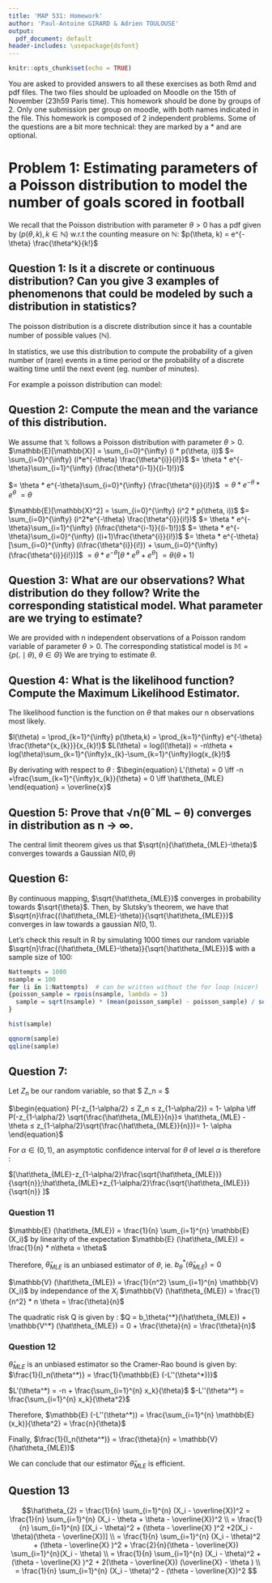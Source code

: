 ```yaml
---
title: 'MAP 531: Homework'
author: 'Paul-Antoine GIRARD & Adrien TOULOUSE'
output: 
  pdf_document: default
header-includes: \usepackage{dsfont}
---
```


```r
knitr::opts_chunk$set(echo = TRUE)
```

You are asked to provided answers to all these exercises as both Rmd and pdf files. The two files should be uploaded on Moodle on the 15th of November (23h59 Paris time).
This homework should be done by groups of 2. Only one submission per group on moodle, with both names indicated in the file.
This homework is composed of 2 independent problems.
Some of the questions are a bit more technical: they are marked by a * and are optional.

# Problem 1: Estimating parameters of a Poisson distribution to model the number of goals scored in football
We recall that the Poisson distribution with parameter $\theta > 0$ has a pdf given by ($p(\theta, k), k \in \mathbb{N})$ w.r.t the counting measure on $\mathbb{N}$:
$p(\theta, k) = e^{-\theta} \frac{\theta^k}{k!}$

## Question 1: Is it a discrete or continuous distribution? Can you give 3 examples of phenomenons that could be modeled by such a distribution in statistics?

The poisson distribution is a discrete distribution since it has a countable number of possible values ($\mathbb{N}$).

In statistics, we use this distribution to compute the probability of a given number of (rare) events in a time period or the probability of a discrete waiting time until the next event (eg. number of minutes).

For example a poisson distribution can model:
\begin{itemsize}
\item The number of patients arriving in an emergency room between 9 and 10am.
\item The number of minutes we wait a bus at the bus stop.
\item In quality control, the number of manufacturing defect.
\end{itemsize}


## Question 2: Compute the mean and the variance of this distribution.

We assume that $\mathbb{X}$ follows a Poisson distribution with parameter $\theta > 0$.
$\mathbb{E}[\mathbb{X}] = \sum_{i=0}^{\infty} (i * p(\theta, i))$
$= \sum_{i=0}^{\infty} (i*e^{-\theta} \frac{\theta^{i}}{i!})$
$= \theta * e^{-\theta}\sum_{i=1}^{\infty} (\frac{\theta^{i-1}}{(i-1)!})$

$= \theta * e^{-\theta}\sum_{i=0}^{\infty} (\frac{\theta^{i}}{i!})$
$= \theta * e^{-\theta} * e^{\theta}$
$= \theta$

$\mathbb{E}[\mathbb{X}^2] = \sum_{i=0}^{\infty} (i^2 * p(\theta, i))$
$= \sum_{i=0}^{\infty} (i^2*e^{-\theta} \frac{\theta^{i}}{i!})$
$= \theta * e^{-\theta}\sum_{i=1}^{\infty} (i\frac{\theta^{i-1}}{(i-1)!})$ \newline
$= \theta * e^{-\theta}\sum_{i=0}^{\infty} ((i+1)\frac{\theta^{i}}{i!})$
$= \theta * e^{-\theta}[\sum_{i=0}^{\infty} (i\frac{\theta^{i}}{i!}) + \sum_{i=0}^{\infty} (\frac{\theta^{i}}{i!})]$ \newline
$= \theta * e^{-\theta}[\theta * e^{\theta} + e^{\theta}]$
$= \theta (\theta + 1)$

## Question 3: What are our observations? What distribution do they follow? Write the corresponding statistical model. What parameter are we trying to estimate?

We are provided with n independent observations of a Poisson random variable of parameter $\theta > 0$.
The corresponding statistical model is $\mathbb{M} = \{p(.\mid \theta),\ \theta \in\Theta \}$
We are trying to estimate $\theta$. 

## Question 4: What is the likelihood function? Compute the Maximum Likelihood Estimator.

The likelihood function is the function on $\theta$ that makes our n observations most likely. 

$l(\theta) = \prod_{k=1}^{\infty} p(\theta,k) = \prod_{k=1}^{\infty} e^{-\theta} \frac{\theta^{x_{k}}}{x_{k}!}$
$L(\theta) = log(l(\theta)) = -n\theta + log(\theta)\sum_{k=1}^{\infty}x_{k}-\sum_{k=1}^{\infty}log(x_{k}!)$

By derivating with respect to $\theta$ :
$\begin{equation} L'(\theta) = 0 \iff -n +\frac{\sum_{k=1}^{\infty}x_{k}}{\theta} = 0 \iff \hat\theta_{MLE} \end{equation} = \overline{x}$

## Question 5: Prove that √n(θˆML − θ) converges in distribution as n → ∞.

The central limit theorem gives us that $\sqrt{n}(\hat\theta_{MLE}-\theta)$ converges towards a Gaussian $N(0,\theta)$

## Question 6:

By continuous mapping, $\sqrt{\hat\theta_{MLE}}$ converges in probability towards $\sqrt{\theta}$.
Then, by Slutsky's theorem, we have that $\sqrt{n}\frac{(\hat\theta_{MLE}-\theta)}{\sqrt{\hat\theta_{MLE}}}$ converges in law towards a gaussian $N(0,1)$.

Let's check this result in R by simulating 1000 times our random variable $\sqrt{n}\frac{(\hat\theta_{MLE}-\theta)}{\sqrt{\hat\theta_{MLE}}}$ with a sample size of 100: 

```r
Nattempts = 1000
nsample = 100
for (i in 1:Nattempts)  # can be written without the for loop (nicer) !
{poisson_sample = rpois(nsample, lambda = 3)
  sample = sqrt(nsample) * (mean(poisson_sample) - poisson_sample) / sqrt(mean(poisson_sample))
}  

hist(sample)
```


```r
qqnorm(sample)
qqline(sample)
```

## Question 7:

Let $Z_n$ be our random variable, so that $ Z_n = \sqrt{n}\frac{(\hat\theta_{MLE}-\theta)}{\sqrt{\hat\theta_{MLE}}}$

$\begin{equation} P(-z_{1-\alpha/2} ≤ Z_n ≤ z_{1-\alpha/2}) = 1- \alpha \iff P(-z_{1-\alpha/2} \sqrt{\frac{\hat\theta_{MLE}}{n}}≤ \hat\theta_{MLE} - \theta ≤ z_{1-\alpha/2}\sqrt{\frac{\hat\theta_{MLE}}{n}})= 1- \alpha \end{equation}$

For $\alpha \in (0, 1)$,  an asymptotic confidence interval for $\theta$ of level $\alpha$ is therefore : 

$[\hat\theta_{MLE}-z_{1-\alpha/2}\frac{\sqrt{\hat\theta_{MLE}}}{\sqrt{n}};\hat\theta_{MLE}+z_{1-\alpha/2}\frac{\sqrt{\hat\theta_{MLE}}}{\sqrt{n}} ]$


### Question 11

$\mathbb{E} (\hat\theta_{MLE}) = \frac{1}{n} \sum_{i=1}^{n} \mathbb{E}(X_i)$ by linearity of the expectation
$\mathbb{E} (\hat\theta_{MLE}) = \frac{1}{n} * n\theta = \theta$

Therefore, $\hat\theta_{MLE}$ is an unbiased estimator of $\theta$, ie. $b_\theta{^*}(\hat\theta_{MLE}) = 0$

$\mathbb{V} (\hat\theta_{MLE}) = \frac{1}{n^2} \sum_{i=1}^{n} \mathbb{V}(X_i)$ by independance of the $X_i$
$\mathbb{V} (\hat\theta_{MLE}) = \frac{1}{n^2} * n \theta = \frac{\theta}{n}$

The quadratic risk Q is given by : 
$Q = b_\theta{^*}(\hat\theta_{MLE}) + \mathbb{V^*} (\hat\theta_{MLE}) = 0 + \frac{\theta}{n} = \frac{\theta}{n}$

### Question 12

$\hat\theta_{MLE}$ is an unbiased estimator so the Cramer-Rao bound is given by:  
$\frac{1}{I_n(\theta^*)} = \frac{1}{\mathbb{E} (-L''(\theta^*))}$  

$L'(\theta^*) = -n + \frac{\sum_{i=1}^{n} x_k}{\theta}$
$-L''(\theta^*) = \frac{\sum_{i=1}^{n} x_k}{\theta^2}$

Therefore, 
$\mathbb{E} (-L''(\theta^*)) = \frac{\sum_{i=1}^{n} \mathbb{E}(x_k)}{\theta^2} = \frac{n}{\theta}$ 

Finally, 
$\frac{1}{I_n(\theta^*)} = \frac{\theta}{n} = \mathbb{V} (\hat\theta_{MLE})$

We can conclude that our estimator $\hat\theta_{MLE}$ is efficient.

## Question 13

$$\hat\theta_{2} = \frac{1}{n} \sum_{i=1}^{n} (X_i - \overline{X})^2 = \frac{1}{n} \sum_{i=1}^{n} (X_i - \theta + \theta - \overline{X})^2 \\
= \frac{1}{n} \sum_{i=1}^{n} [(X_i - \theta)^2 + (\theta - \overline{X} )^2 +2(X_i - \theta)(\theta - \overline{X})] \\ 
= \frac{1}{n} \sum_{i=1}^{n} (X_i - \theta)^2 + (\theta - \overline{X} )^2  + \frac{2}{n}(\theta - \overline{X}) \sum_{i=1}^{n}(X_i - \theta) \\ 
= \frac{1}{n} \sum_{i=1}^{n} (X_i - \theta)^2 + (\theta - \overline{X} )^2 + 2(\theta - \overline{X}) (\overline{X} - \theta ) \\
= \frac{1}{n} \sum_{i=1}^{n} (X_i - \theta)^2 - (\theta - \overline{X})^2 $$


